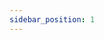 ```yaml
---
sidebar_position: 1
---
```




<SkillList>
  <div title="机械设计知识体系" items={[
    { name: "机械原理", progress: 80, description: "实际操作过PLC，会基础编程" },
    { name: "机械设计", progress: 60, description: "实际仿真过PLC" },
    { name: "CAD原理和应用", progress: 0, description: "实际仿真过PLC" },
    { name: "SolidWorks应用", progress: 5, description: "实际仿真过PLC" },
    { name: "公差配合与测量技术", progress: 5, description: "实际仿真过PLC" },
    { name: "机械制造技术", progress: 5, description: "实际仿真过PLC" },
  ]} />
</SkillList>